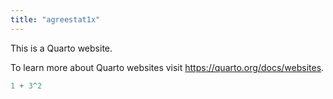 ---
title: "agreestat1x"
---

This is a Quarto website.

To learn more about Quarto websites visit <https://quarto.org/docs/websites>.

```{r}
1 + 3^2
```
